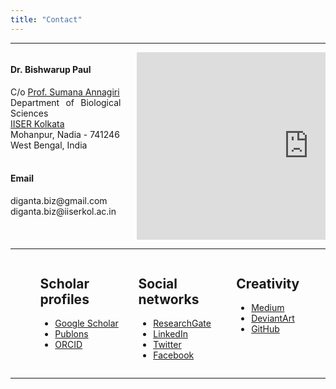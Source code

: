 ---
title: "Contact"
---

<style>
body {
text-align: justify}
</style>

----

:::: {style="display: flex;"} 

::: {.column width="35%"}
#### **Dr. Bishwarup Paul**  
C/o <a href='https://www.iiserkol.ac.in/web/en/people/faculty/dbs/sumana/#gsc.tab=0' target='_blank'>Prof. Sumana Annagiri</a>  
Department of Biological Sciences  
<a href='https://www.iiserkol.ac.in/web/en/#gsc.tab=0' target='_blank'>IISER Kolkata</a>  
Mohanpur, Nadia - 741246  
West Bengal, India
<br><br>

#### **Email**
diganta.biz@gmail.com 
diganta.biz@iiserkol.ac.in
:::

::: {.column width="5%"}
:::

::: {.column width="60%"}
<iframe src="https://www.google.com/maps/embed?pb=!1m18!1m12!1m3!1d7347.310614642559!2d88.51982452459995!3d22.962918233741746!2m3!1f0!2f0!3f0!3m2!1i1024!2i768!4f13.1!3m3!1m2!1s0x39f8bf0ebd68bc8b%3A0x92d423474389ff5c!2sIndian%20Institute%20of%20Science%20Education%20and%20Research-%20Kolkata!5e0!3m2!1sen!2sin!4v1610725092149!5m2!1sen!2sin" width="550" height="300" frameborder="0" style="border:0;" allowfullscreen="" aria-hidden="false" tabindex="0"></iframe>
:::

::::

----

:::: {style="display: flex;"} 

::: {.column width="10%"}
:::

::: {.column width="30%"}
## Scholar profiles
* <a href='https://scholar.google.com/citations?user=xhoyBPEAAAAJ&hl=en' target='_blank'>Google Scholar</a>
* <a href='https://publons.com/researcher/3467418/bishwarup-paul/' target='_blank'>Publons</a>
* <a href='https://orcid.org/0000-0003-3061-7418' target='_blank'>ORCID</a>
:::

::: {.column width="3%"}
:::

::: {.column width="30%"}
## Social networks
* <a href='https://www.researchgate.net/profile/Bishwarup_Paul2' target='_blank'>ResearchGate</a>
* <a href='https://www.linkedin.com/in/bishwarup-paul-80177646/' target='_blank'>LinkedIn</a>
* <a href='https://twitter.com/digantabiz' target='_blank'>Twitter</a>
* <a href='https://www.facebook.com/bishwarup.paul' target='_blank'>Facebook</a>
:::

::: {.column width="3%"}
:::

::: {.column width="30%"}
## Creativity
* <a href='https://medium.com/@bishwarup_paul' target='_blank'>Medium</a>
* <a href='https://www.deviantart.com/bishwaruppaul' target='_blank'>DeviantArt</a>
* <a href='https://github.com/bishwaruppaul' target='_blank'>GitHub</a>
:::

::::
----